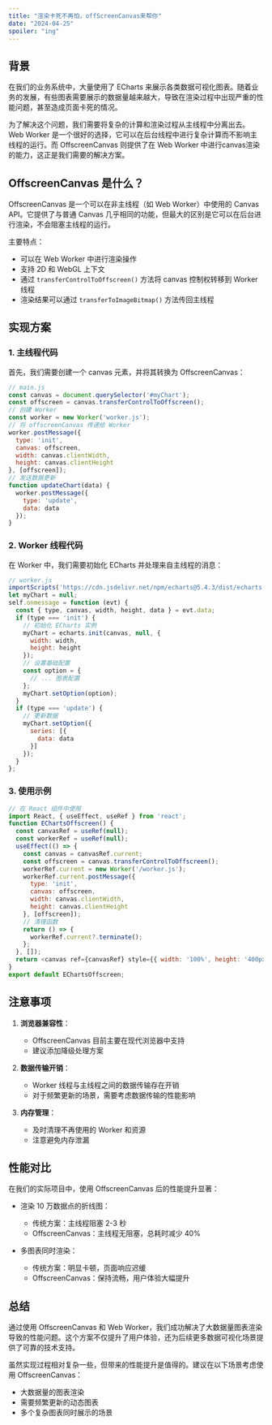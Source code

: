 ```yaml
---
title: "渲染卡死不再怕，offScreenCanvas来帮你"
date: "2024-04-25"
spoiler: "ing"
---
```


## 背景

在我们的业务系统中，大量使用了 ECharts 来展示各类数据可视化图表。随着业务的发展，有些图表需要展示的数据量越来越大，导致在渲染过程中出现严重的性能问题，甚至造成页面卡死的情况。

为了解决这个问题，我们需要将复杂的计算和渲染过程从主线程中分离出去。Web Worker 是一个很好的选择，它可以在后台线程中进行复杂计算而不影响主线程的运行。而 OffscreenCanvas 则提供了在 Web Worker 中进行canvas渲染的能力，这正是我们需要的解决方案。

## OffscreenCanvas 是什么？

OffscreenCanvas 是一个可以在非主线程（如 Web Worker）中使用的 Canvas API。它提供了与普通 Canvas 几乎相同的功能，但最大的区别是它可以在后台进行渲染，不会阻塞主线程的运行。

主要特点：
- 可以在 Web Worker 中进行渲染操作
- 支持 2D 和 WebGL 上下文
- 通过 `transferControlToOffscreen()` 方法将 canvas 控制权转移到 Worker 线程
- 渲染结果可以通过 `transferToImageBitmap()` 方法传回主线程

## 实现方案

### 1. 主线程代码

首先，我们需要创建一个 canvas 元素，并将其转换为 OffscreenCanvas：

```javascript
// main.js
const canvas = document.querySelector('#myChart');
const offscreen = canvas.transferControlToOffscreen();
// 创建 Worker
const worker = new Worker('worker.js');
// 将 offscreenCanvas 传递给 Worker
worker.postMessage({
  type: 'init',
  canvas: offscreen,
  width: canvas.clientWidth,
  height: canvas.clientHeight
}, [offscreen]);
// 发送数据更新
function updateChart(data) {
  worker.postMessage({
    type: 'update',
    data: data
  });
}
```

### 2. Worker 线程代码

在 Worker 中，我们需要初始化 ECharts 并处理来自主线程的消息：

```javascript
// worker.js
importScripts('https://cdn.jsdelivr.net/npm/echarts@5.4.3/dist/echarts.min.js');
let myChart = null;
self.onmessage = function (evt) {
  const { type, canvas, width, height, data } = evt.data;
  if (type === 'init') {
    // 初始化 ECharts 实例
    myChart = echarts.init(canvas, null, {
      width: width,
      height: height
    });
    // 设置基础配置
    const option = {
      // ... 图表配置
    };
    myChart.setOption(option);
  }
  if (type === 'update') {
    // 更新数据
    myChart.setOption({
      series: [{
        data: data
      }]
    });
  }
};
```
### 3. 使用示例

```javascript
// 在 React 组件中使用
import React, { useEffect, useRef } from 'react';
function EChartsOffscreen() {
  const canvasRef = useRef(null);
  const workerRef = useRef(null);
  useEffect(() => {
    const canvas = canvasRef.current;
    const offscreen = canvas.transferControlToOffscreen();
    workerRef.current = new Worker('/worker.js');
    workerRef.current.postMessage({
      type: 'init',
      canvas: offscreen,
      width: canvas.clientWidth,
      height: canvas.clientHeight
    }, [offscreen]);
    // 清理函数
    return () => {
      workerRef.current?.terminate();
    };
  }, []);
  return <canvas ref={canvasRef} style={{ width: '100%', height: '400px' }} />;
}
export default EChartsOffscreen;
```

## 注意事项

1. **浏览器兼容性**：
   - OffscreenCanvas 目前主要在现代浏览器中支持
   - 建议添加降级处理方案

2. **数据传输开销**：
   - Worker 线程与主线程之间的数据传输存在开销
   - 对于频繁更新的场景，需要考虑数据传输的性能影响

3. **内存管理**：
   - 及时清理不再使用的 Worker 和资源
   - 注意避免内存泄漏

## 性能对比

在我们的实际项目中，使用 OffscreenCanvas 后的性能提升显著：

- 渲染 10 万数据点的折线图：
  - 传统方案：主线程阻塞 2-3 秒
  - OffscreenCanvas：主线程无阻塞，总耗时减少 40%

- 多图表同时渲染：
  - 传统方案：明显卡顿，页面响应迟缓
  - OffscreenCanvas：保持流畅，用户体验大幅提升

## 总结

通过使用 OffscreenCanvas 和 Web Worker，我们成功解决了大数据量图表渲染导致的性能问题。这个方案不仅提升了用户体验，还为后续更多数据可视化场景提供了可靠的技术支持。

虽然实现过程相对复杂一些，但带来的性能提升是值得的。建议在以下场景考虑使用 OffscreenCanvas：

- 大数据量的图表渲染
- 需要频繁更新的动态图表
- 多个复杂图表同时展示的场景
